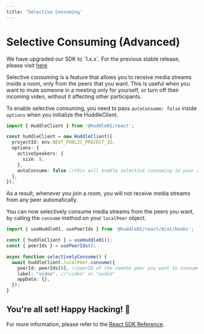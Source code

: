 ```yaml
---
title: 'Selective Consuming'
---
```




# Selective Consuming (Advanced)

<Callout>
  We have upgraded our SDK to `1.x.x`. For the previous stable release, please visit <a className="text-bold underline" href="https://legacy.docs.huddle01.com/docs">here</a>
</Callout>

Selective consuming is a feature that allows you to receive media streams inside a room, only from the peers that you want. This is useful when you want to mute someone in a meeting only for yourself, or turn off their incoming video, without it affecting other participants.

To enable selective consuming, you need to pass `autoConsume: false` inside `options` when you initialize the HuddleClient.

```ts
import { HuddleClient } from '@huddle01/react';

const huddleClient = new HuddleClient({
  projectId: env.NEXT_PUBLIC_PROJECT_ID,
  options: {
    activeSpeakers: {
      size: 8,
    },
    autoConsume: false //this will enable selective consuming in your app
  },
});
```

As a result, whenever you join a room, you will not receive media streams from any peer automatically.

You can now selectively consume media streams from the peers you want, by calling the `consume` method on your `localPeer` object.

```ts
import { useHuddle01, usePeerIds } from '@huddle01/react/dist/hooks';

const { huddleClient } = useHuddle01();
const { peerIds } = usePeerIds();

async function selectivelyConsume() {
  await huddleClient.localPeer.consume({
    peerId: peerIds[0], //peerID of the remote peer you want to consume mediastream from
    label: "video", //"video" or "audio"
    appData: {},
  });
}
```

## You're all set! Happy Hacking! 🎉

For more information, please refer to the [React SDK Reference](/React).